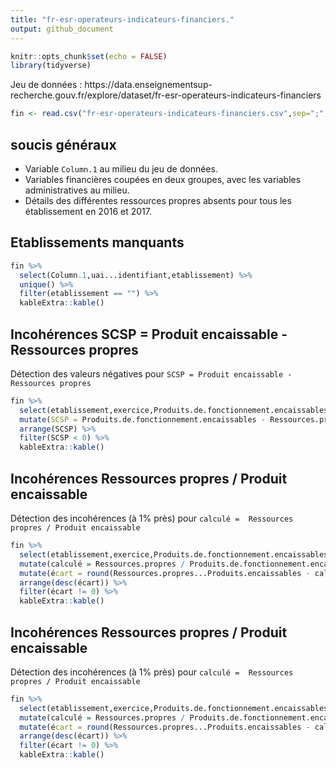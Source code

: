 ```yaml
---
title: "fr-esr-operateurs-indicateurs-financiers."
output: github_document
---
```


```r
knitr::opts_chunk$set(echo = FALSE)
library(tidyverse)
```

Jeu de données :
https://data.enseignementsup-recherche.gouv.fr/explore/dataset/fr-esr-operateurs-indicateurs-financiers

```r
fin <- read.csv("fr-esr-operateurs-indicateurs-financiers.csv",sep=";",quote='"', stringsAsFactors = TRUE)
```

## soucis généraux 

- Variable `Column.1` au milieu du jeu de données.
- Variables financières coupées en deux groupes, avec les variables administratives au milieu.
- Détails des différentes ressources propres absents pour tous les établissement en 2016 et 2017.

## Etablissements manquants

```r
fin %>%
  select(Column.1,uai...identifiant,etablissement) %>%
  unique() %>% 
  filter(etablissement == "") %>%
  kableExtra::kable()
```


## Incohérences SCSP = Produit encaissable - Ressources propres

Détection des valeurs négatives pour `SCSP = Produit encaissable - Ressources propres`

```r
fin %>%
  select(etablissement,exercice,Produits.de.fonctionnement.encaissables,Ressources.propres) %>%
  mutate(SCSP = Produits.de.fonctionnement.encaissables - Ressources.propres) %>%
  arrange(SCSP) %>%
  filter(SCSP < 0) %>%
  kableExtra::kable()
```

## Incohérences Ressources propres / Produit encaissable

Détection des incohérences (à 1% près) pour `calculé =  Ressources propres / Produit encaissable`


```r
fin %>%
  select(etablissement,exercice,Produits.de.fonctionnement.encaissables,Ressources.propres,Ressources.propres...Produits.encaissables) %>%
  mutate(calculé = Ressources.propres / Produits.de.fonctionnement.encaissables * 100) %>%
  mutate(écart = round(Ressources.propres...Produits.encaissables - calculé)) %>%
  arrange(desc(écart)) %>%
  filter(écart != 0) %>%
  kableExtra::kable()
```

## Incohérences Ressources propres / Produit encaissable

Détection des incohérences (à 1% près) pour `calculé =  Ressources propres / Produit encaissable`


```r
fin %>%
  select(etablissement,exercice,Produits.de.fonctionnement.encaissables,Ressources.propres,Ressources.propres...Produits.encaissables) %>%
  mutate(calculé = Ressources.propres / Produits.de.fonctionnement.encaissables * 100) %>%
  mutate(écart = round(Ressources.propres...Produits.encaissables - calculé)) %>%
  arrange(desc(écart)) %>%
  filter(écart != 0) %>%
  kableExtra::kable()
```

